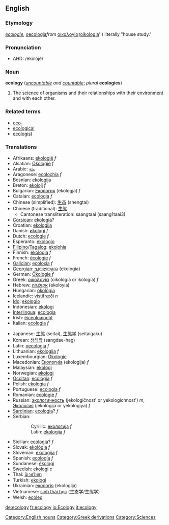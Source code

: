 {{wikipedia}}
==English==

===Etymology===
{{F.}} ''[[ecologie]], {{L.}} ''[[oecologia]]'' from {{Gk.}} ''[[οικολογία]]'' (''[[oikologia]]'') literally "house study."

===Pronunciation===
*AHD: /ĕkŏlŏjĕ/

===Noun===
'''ecology'''  (''[[uncountable]] and [[countable]]''; ''plural'' '''ecologies''')

# The [[science]] of [[organism]]s and their relationships with their [[environment]] and with each other.

===Related terms===
*[[eco-]]
*[[ecological]]
*[[ecologist]]

===Translations===
{{top}}
*Afrikaans: [[ekologië]] ''f''
*Alsatian: [[Ökologie]] ''f''
*Arabic: [[بيئة]]<!-- ()-->
*Aragonese: [[ecolochía]] ''f''
*Bosnian: [[ekologija]]
*Breton: [[ekoloji]] ''f''
*Bulgarian: [[Екология]] (ekologja) ''f''
*Catalan: [[ecologia]] ''f''
*Chinese (simplified): [[生态]] (shengtai)
*Chinese (traditional): [[生態]]
**Cantonese transliteration:  saangtaai (saang1taai3)
*[[Corsican]]: [[ekologia]]?
*Croatian: [[ekologija]]
*Danish: [[økologi]] ''f''
*Dutch: [[ecologie]] ''f''
*Esperanto: [[ekologio]]
*[[Filipino]]/[[Tagalog]]: [[ekolohia]]
*Finnish: [[ekologia]] ''f''
*French: [[écologie]] ''f''
*[[Galician]]: [[ecoloxía]] ''f''
*[[Georgian]]: [[ეკოლოგია]] (ekologia)
*German: [[Ökologie]] ''f''
*Greek: [[οικολογία]] (oikología or ikología) ''f''
*Hebrew: [[אקולוגיה]] (ekoloyia)
*Hungarian: [[ökológia]]
*Icelandic: [[vistifræði]] ''n''
*[[Ido]]: [[ekologio]]
*Indonesian: [[ekologi]]
*[[Interlingua]]: [[ecologia]]
*Irish: [[éiceoloaíocht]]
*Italian: [[ecologia]] ''f''
{{mid}}
*Japanese: [[生態]] (seitai), [[生態学]] (seitaigaku)
*Korean: [[생태학]] (sangdae-hag)
*Latin: [[oecologia]] ''f''
*Lithuanian: [[ekologija]] ''f''
*Luxembourgian: [[Ökologie]]
*Macedonian: [[Екологија]] (ekologija) ''f''
*Malaysian: [[ekologi]]
*Norwegian: [[økologi]]
*[[Occitan]]: [[ecologia]] ''f''
*Polish: [[ekologia]] ''f''
*Portuguese: [[ecologia]] ''f''
*Romanian: [[ecologie]] ''f''
*Russian: [[экологичность]] (jekologičnost' or yekologichnost') ''m'', [[Экология]] (jekologija or yekologiya) ''f''
*[[Sardinian]]: [[ecologia]]? ''f''
*Serbian:
::Cyrillic: [[екологија]] ''f''
::Latin: [[ekologija]] ''f''
*Sicilian: [[ecologia]]? ''f''
*Slovak: [[ekológia]] ''f''
*Slovenian: [[ekologija]] ''f''
*Spanish: [[w:es:ecología|ecología]] ''f''
*Sundanese: [[ékologi]]
*Swedish: [[ekologi]] ''c''
*Thai: [[นิเวศวิทยา]]<!-- ()-->
*Turkish: [[ekologi]]
*Ukrainian: [[екологія]] (ekologija)
*Vietnamese: [[sinh thái học]] (生态学/生態学)
*Welsh: [[ecoleg]]
{{bottom}}

[[Category:English nouns]]
[[Category:Greek derivations]]
[[Category:Sciences]]

[[de:ecology]]
[[fr:ecology]]
[[io:Ecology]]
[[it:ecology]]
